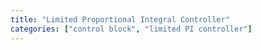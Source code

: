 ```yaml
---
title: "Limited Proportional Integral Controller"
categories: ["control block", "limited PI controller"]
--- 
```

